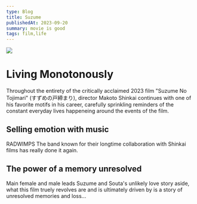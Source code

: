 ```yaml
---
type: Blog
title: Suzume
publishedAt: 2023-09-20
summary: movie is good
tags: film,life
---
```



<Image src="/suzume.png" caption="the movie poster"></Image>

# Living Monotonously

Throughout the entirety of the critically acclaimed 2023 film "Suzume No Tojimari" (すずめの戸締まり), director Makoto Shinkai continues with one of his favorite motifs in his career, carefully
sprinkling reminders of the constant everyday lives happeneing around the events of the film.

## Selling emotion with music

<Link href='https://radwimps.jp/en/'>RADWIMPS</Link>
The band known for their longtime collaboration with Shinkai films has really done it again. 

## The power of a memory unresolved
Main female and male leads Suzume and Souta's unlikely love story aside, what this film truely revolves are and is ultimately driven by is a story of unresolved memories and loss...

